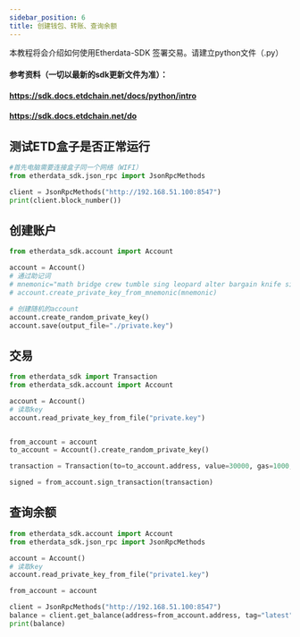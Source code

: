 ```yaml
---
sidebar_position: 6
title: 创建钱包、转账、查询余额
---
```


本教程将会介绍如何使用Etherdata-SDK 签署交易。请建立python文件（.py）

#### 参考资料（一切以最新的sdk更新文件为准）：
#### https://sdk.docs.etdchain.net/docs/python/intro
#### https://sdk.docs.etdchain.net/do

## 测试ETD盒子是否正常运行

```python
#首先电脑需要连接盒子同一个网络（WIFI）
from etherdata_sdk.json_rpc import JsonRpcMethods

client = JsonRpcMethods("http://192.168.51.100:8547")
print(client.block_number())
```


## 创建账户

```python
from etherdata_sdk.account import Account

account = Account()
# 通过助记词
# mnemonic="math bridge crew tumble sing leopard alter bargain knife siren morning daring"
# account.create_private_key_from_mnemonic(mnemonic)

# 创建随机的account
account.create_random_private_key()
account.save(output_file="./private.key")

```

 
## 交易

```python
from etherdata_sdk import Transaction
from etherdata_sdk.account import Account

account = Account()
# 读取key
account.read_private_key_from_file("private.key")


from_account = account
to_account = Account().create_random_private_key()

transaction = Transaction(to=to_account.address, value=30000, gas=1000, gas_price=300, nonce=1, chain_id=3101)

signed = from_account.sign_transaction(transaction)

```

## 查询余额

```python
from etherdata_sdk.account import Account
from etherdata_sdk.json_rpc import JsonRpcMethods

account = Account()
# 读取key
account.read_private_key_from_file("private1.key")

from_account = account

client = JsonRpcMethods("http://192.168.51.100:8547")
balance = client.get_balance(address=from_account.address, tag="latest")
print(balance)

```
